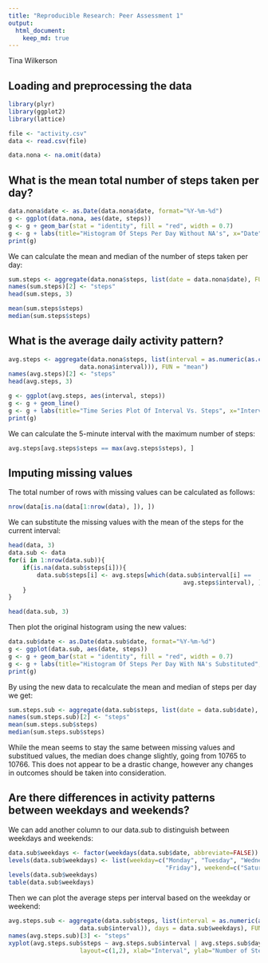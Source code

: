 ```yaml
---
title: "Reproducible Research: Peer Assessment 1"
output: 
  html_document:
    keep_md: true
---
```

Tina Wilkerson

## Loading and preprocessing the data
```r
library(plyr)
library(ggplot2)
library(lattice)

file <- "activity.csv"
data <- read.csv(file)

data.nona <- na.omit(data)
```

## What is the mean total number of steps taken per day?

```r
data.nona$date <- as.Date(data.nona$date, format="%Y-%m-%d")
g <- ggplot(data.nona, aes(date, steps)) 
g <- g + geom_bar(stat = "identity", fill = "red", width = 0.7)
g <- g + labs(title="Histogram Of Steps Per Day Without NA's", x="Date", y="Steps")
print(g)
```

We can calculate the mean and median of the number of steps taken per day:
```r
sum.steps <- aggregate(data.nona$steps, list(date = data.nona$date), FUN="sum")
names(sum.steps)[2] <- "steps"
head(sum.steps, 3)

mean(sum.steps$steps)
median(sum.steps$steps)
```

## What is the average daily activity pattern?

```r
avg.steps <- aggregate(data.nona$steps, list(interval = as.numeric(as.character(
                    data.nona$interval))), FUN = "mean")
names(avg.steps)[2] <- "steps"
head(avg.steps, 3)

g <- ggplot(avg.steps, aes(interval, steps))
g <- g + geom_line()
g <- g + labs(title="Time Series Plot Of Interval Vs. Steps", x="Interval", y="Average Steps")
print(g)
```

We can calculate the 5-minute interval with the maximum number of steps:
```r
avg.steps[avg.steps$steps == max(avg.steps$steps), ]
```

## Imputing missing values

The total number of rows with missing values can be calculated as follows:
```r
nrow(data[is.na(data[1:nrow(data), ]), ])
```

We can substitute the missing values with the mean of the steps for the current interval:
```r
head(data, 3)
data.sub <- data
for(i in 1:nrow(data.sub)){
    if(is.na(data.sub$steps[i])){
        data.sub$steps[i] <- avg.steps[which(data.sub$interval[i] == 
                                                 avg.steps$interval), ]$steps
    }
}

head(data.sub, 3)
```

Then plot the original histogram using the new values:
```r
data.sub$date <- as.Date(data.sub$date, format="%Y-%m-%d")
g <- ggplot(data.sub, aes(date, steps)) 
g <- g + geom_bar(stat = "identity", fill = "red", width = 0.7)
g <- g + labs(title="Histogram Of Steps Per Day With NA's Substituted", x="Date", y="Steps")
print(g)
```

By using the new data to recalculate the mean and median of steps per day we get:
```r
sum.steps.sub <- aggregate(data.sub$steps, list(date = data.sub$date), FUN="sum")
names(sum.steps.sub)[2] <- "steps"
mean(sum.steps.sub$steps)
median(sum.steps.sub$steps)
```

While the mean seems to stay the same between missing values and substitued values, the median does change slightly, going from 10765 to 10766. This does not appear to be a drastic change, however any changes in outcomes should be taken into consideration.

## Are there differences in activity patterns between weekdays and weekends?

We can add another column to our data.sub to distinguish between weekdays and weekends:
```r
data.sub$weekdays <- factor(weekdays(data.sub$date, abbreviate=FALSE))
levels(data.sub$weekdays) <- list(weekday=c("Monday", "Tuesday", "Wednesday", "Thursday",
                                            "Friday"), weekend=c("Saturday", "Sunday"))
levels(data.sub$weekdays)
table(data.sub$weekdays)
```

Then we can plot the average steps per interval based on the weekday or weekend:
```r
avg.steps.sub <- aggregate(data.sub$steps, list(interval = as.numeric(as.character(
                    data.sub$interval)), days = data.sub$weekdays), FUN = "mean")
names(avg.steps.sub)[3] <- "steps"
xyplot(avg.steps.sub$steps ~ avg.steps.sub$interval | avg.steps.sub$days, type="l", 
                    layout=c(1,2), xlab="Interval", ylab="Number of Steps")
```